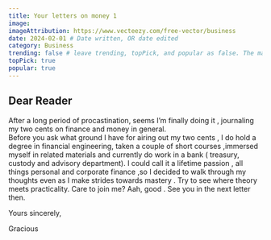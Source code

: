 ```yaml
---
title: Your letters on money 1
image: 
imageAttribution: https://www.vecteezy.com/free-vector/business
date: 2024-02-01 # Date written, OR date edited
category: Business
trending: false # leave trending, topPick, and popular as false. The maintainers typically decide this :)
topPick: true
popular: true
---
```


## Dear Reader

After a long period of procastination, seems I’m finally doing it , journaling my two cents on finance and money in general. <br/>
Before you ask what ground I have for airing out my two cents , I do hold a degree in financial engineering, taken a couple of short courses ,immersed myself in related materials and currently do work in a bank ( treasury, custody and advisory department). I could call it a lifetime passion , all things personal and corporate finance ,so I decided to walk through my thoughts even as I make strides towards mastery . Try to see where theory meets practicality. Care to join me? Aah, good .
See you in the next letter then.

Yours sincerely,

Gracious 


